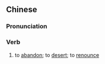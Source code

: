 {{also|背弃}}
==Chinese==
{{zh-forms|s=背弃}}

===Pronunciation===
{{zh-pron
|m=bèiqì
|mn=pōe-khì
|cat=v
}}

===Verb===
{{zh-verb}}

# to [[abandon]]; to [[desert]]; to [[renounce]]